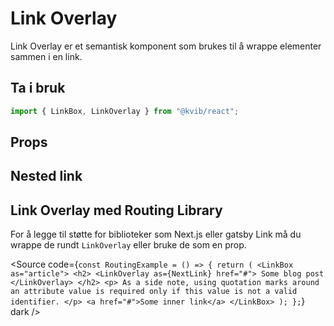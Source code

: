 
<Meta of={LinkOverlayStories} />

# Link Overlay

Link Overlay er et semantisk komponent som brukes til å wrappe elementer sammen i en link.

## Ta i bruk

```jsx
import { LinkBox, LinkOverlay } from "@kvib/react";
```

## Props

<Canvas of={LinkOverlayStories.LinkOverlay} />
<Controls of={LinkOverlayStories.LinkOverlay} />

## Nested link

<Canvas of={LinkOverlayStories.LinkOverlayNested} />

## Link Overlay med Routing Library

For å legge til støtte for biblioteker som Next.js eller gatsby Link må du wrappe de rundt `LinkOverlay` eller bruke de som en prop.

<Source
  code={`const RoutingExample = () => {
  return (
    <LinkBox as="article">
      <h2>
        <LinkOverlay as={NextLink} href="#">
          Some blog post
        </LinkOverlay>
      </h2>
      <p>
        As a side note, using quotation marks around an attribute value is required only if this value is not a valid
        identifier.
      </p>
      <a href="#">Some inner link</a>
    </LinkBox>
  );
};`}
  dark
/>
